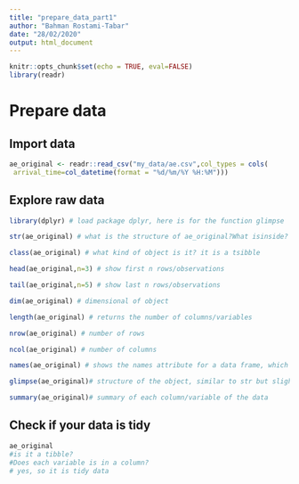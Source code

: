 ```yaml
---
title: "prepare_data_part1"
author: "Bahman Rostami-Tabar"
date: "28/02/2020"
output: html_document
---
```


```r
knitr::opts_chunk$set(echo = TRUE, eval=FALSE)
library(readr)
```

# Prepare data

## Import data

```r
ae_original <- readr::read_csv("my_data/ae.csv",col_types = cols(  
 arrival_time=col_datetime(format = "%d/%m/%Y %H:%M"))) 
```

## Explore raw data

```r
library(dplyr) # load package dplyr, here is for the function glimpse

str(ae_original) # what is the structure of ae_original?What isinside?

class(ae_original) # what kind of object is it? it is a tsibble

head(ae_original,n=3) # show first n rows/observations

tail(ae_original,n=5) # show last n rows/observations

dim(ae_original) # dimensional of object

length(ae_original) # returns the number of columns/variables

nrow(ae_original) # number of rows

ncol(ae_original) # number of columns

names(ae_original) # shows the names attribute for a data frame, which gives the column names

glimpse(ae_original)# structure of the object, similar to str but slightly different

summary(ae_original)# summary of each column/variable of the data
```

## Check if your data is tidy

```r
ae_original
#is it a tibble?
#Does each variable is in a column?
# yes, so it is tidy data
```


